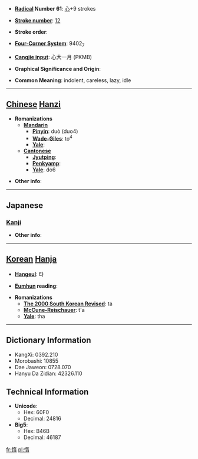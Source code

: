 * '''[[Wiktionary:Chinese radical index| Radical]] Number 61''': [[Wiktionary:Chinese radical index 心|心]]+9 strokes

* '''[[Wiktionary:Chinese total strokes index|Stroke number]]''': [[Wiktionary:Chinese total strokes index 12|12]]

* '''Stroke order''': 

* '''[[Wiktionary:Chinese four corner index|Four-Corner System]]''': 9402<sub>7</sub>

* '''[[Wiktionary:Chinese Cangjie index|Cangjie input]]''': 心大一月 (PKMB)

* '''Graphical Significance and Origin''': 

* '''Common Meaning''': indolent, careless, lazy, idle

----

== [[Chinese]] [[Hanzi]] ==

* '''Romanizations'''
** '''[[Mandarin]]'''
*** '''[[Pinyin]]''': duò (duo4)
*** '''[[Wade-Giles]]''': to<sup>4</sup>
*** '''[[Yale]]''': 
** '''[[Cantonese]]'''
*** '''[[Jyutping]]''':
*** '''[[Penkyamp]]''': 
*** '''[[Yale]]''': do6

* '''Other info''': 

----

==Japanese==
===[[Kanji]]===
{{kanji|on readings=[[だ]] (da)|kun readings=[[おこたる]] (okotaru)}}

* '''Other info''':  

----

== [[Korean]] [[Hanja]] ==

* '''[[Hangeul]]''': 타

* '''[[Eumhun]] reading''': 

* '''Romanizations'''
** '''[[The 2000 South Korean Revised Romanization|The 2000 South Korean Revised]]''': ta
** '''[[McCune-Reischauer]]''': t'a
** '''[[Yale]]''': tha

----

== Dictionary Information ==

* KangXi: 0392.210
* Morobashi: 10855
* Dae Jaweon: 0728.070
* Hanyu Da Zidian: 42326.110

== Technical Information ==

* '''Unicode''':
** Hex: 60F0
** Decimal: 24816
* '''Big5''':
** Hex: B46B
** Decimal: 46187

[[fr:惰]]
[[pl:惰]]